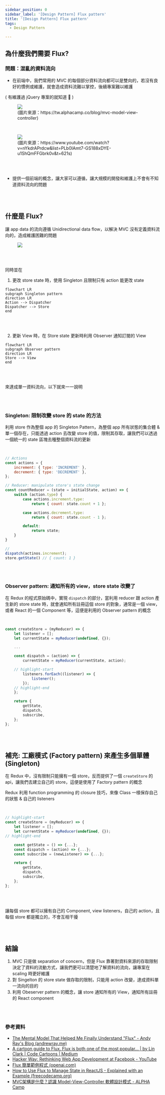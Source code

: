 ```yaml
---
sidebar_position: 0
sidebar_label: '[Design Pattern] Flux pattern'
title: '[Design Pattern] Flux pattern'
tags:
  - Design Pattern

---
```



## 為什麼我們需要 Flux?

### 問題：混亂的資料流向

- 在前端中，我們常用的 MVC 的每個部分資料流向都可以是雙向的，若沒有良好的慣例或維護，就會造成資料流難以掌控，後續專案難以維護

( 有維護過 jQuery 專案的就知道 🤪 )

<figure>
  <img src="/img/mvc.webp" width={500} />
  <figcaption>(圖片來源：https://tw.alphacamp.co/blog/mvc-model-view-controller)</figcaption>
</figure>

<br />

<figure>
  <img src="/img/mvc-problem.png" width={500} />
  <figcaption>(圖片來源：https://www.youtube.com/watch?v=nYkdrAPrdcw&list=PLb0IAmt7-GS188xDYE-u1ShQmFFGbrk0v&t=621s)</figcaption>
</figure>

<br /><br />

- 提供一個前端的概念，讓大家可以遵循，讓大規模的開發和維護上不會有不知道資料流向的問題


<br /><br />

## 什麼是 Flux?

讓 app data 的流向遵循 Unidirectional data flow，以解決 MVC 沒有定義資料流向的，造成維護困難的問題

<figure>
  <img src="/img/flux-pattern.png" />
</figure>

<br /><br />

同時並在

1. 更改 store state 時，使用 Singleton 且限制只有 action 能更改 state
```mermaid
flowchart LR
subgraph Singleton pattern
direction LR
Action --> Dispatcher
Dispatcher --> Store
end
```

<br /><br />

2. 更新 View 時，在 Store state 更新時利用 Observer 通知訂閱的 View
```mermaid
flowchart LR
subgraph Observer pattern
direction LR
Store --> View
end
```

<br /><br />

來達成單一資料流向，以下就來一一說明


<br /><br />

### **Singleton**: 限制改變 store 的 state 的方法

利用 store 作為整個 app 的 Singleton Pattern，為整個 app 所有狀態的集合體 & 單一個存在，只能透過 action 去改變 store 的值，限制其存取，讓我們可以透過一個統一的 state 區塊去種整個資料流的更新

<br />

```js
// Actions
const actions = {
	increment: { type: 'INCREMENT' },
	decrement: { type: 'DECREMENT' },
};

// Reducer: manipulate store's state change
const countReducer = (state = initialState, action) => {
	switch (action.type) {
		case actions.increment.type:
			return { count: state.count + 1 };

		case actions.decrement.type:
			return { count: state.count - 1 };

		default:
			return state;
	}
}

// 
dispatch(actinos.increment);
store.getState() // { count: 1 }
```

<br /><br />

### Observer pattern: 通知所有的 view，store state 改變了

在 Redux 的程式原始碼中，實現 `dispatch` 的部分，當利用 reducer 跟 action 產生新的 store state 時，就會通知所有註冊這個 store 的對象，通常是一個 view，或者 React 的一個 Component 等，這便是利用的 Observer pattern 的概念

<br />

```js
const createStore = (myReducer) => {
	let listener = [];
	let currentState = myReducer(undefined, {});

	...

	const dispatch = (action) => {
		currentState = myReducer(currentState, action);

    // highlight-start
		listeners.forEach((listener) => {
			listener();
		});
    // highlight-end
	};

	return {
		getState,
		dispatch,
		subscribe,
	};
};
```

<br /><br />

## 補充: 工廠模式 (Factory pattern) 來產生多個單體(Singleton)

在 Redux 中，沒有限制只能擁有一個 store，反而提供了一個 `createStore` 的 api，讓我們去建立自己的 store，這便是使用了 Factory pattern 的概念

Redux 利用 function programming 的 closure 技巧，來像 Class 一樣保存自己的狀態 & 自己的 listeners

<br />

```js
// highlight-start
const createStore = (myReducer) => {
	let listener = [];
	let currentState = myReducer(undefined, {});
// highlight-end

	const getState = () => {...};
	const dispatch = (action) => {...};
	const subscribe = (newListener) => {...};

	return {
		getState,
		dispatch,
		subscribe,
	};
};
```

<br /><br />

讓每個 store 都可以擁有自己的 Component, view listeners，自己的 action，且每個 store 都是獨立的，不會互相干擾


<br /><br />


## 結論

1. MVC 只是做 separation of concern，但是 Flux 靠著對資料來源的存取限制決定了資料的流動方式，讓我們更可以清楚地了解資料的流向，讓專案在 scaling 時更好維護
2. 對 Singelton 的 store state 做存取的限制，只能用 action 改變，達成資料單一流向的目的
3. 利用 Obeserver pattern 的概念，讓 store 通知所有的 View，通知所有註冊的 React component


<br /><br />


### 參考資料

- [The Mental Model That Helped Me Finally Understand "Flux" - Andy Ray's Blog (andrewray.me)](https://andrewray.me/blog/the-mental-model-that-helped-me-finally-understand-flux)
- [A cartoon guide to Flux. Flux is both one of the most popular… | by Lin Clark | Code Cartoons | Medium](https://medium.com/code-cartoons/a-cartoon-guide-to-flux-6157355ab207)
- [Hacker Way: Rethinking Web App Development at Facebook - YouTube](https://www.youtube.com/watch?v=nYkdrAPrdcw&list=PLb0IAmt7-GS188xDYE-u1ShQmFFGbrk0v&t=621s)
- [Flux 簡單範例程式 (openai.com)](https://chat.openai.com/c/4ccb1384-4d32-410f-bbc9-71295c7bbde7)
- [How to Use Flux to Manage State in ReactJS - Explained with an Example (freecodecamp.org)](https://www.freecodecamp.org/news/how-to-use-flux-in-react-example/)
- [MVC架構是什麼？認識 Model-View-Controller 軟體設計模式 - ALPHA Camp](https://tw.alphacamp.co/blog/mvc-model-view-controller)

<br /><br />